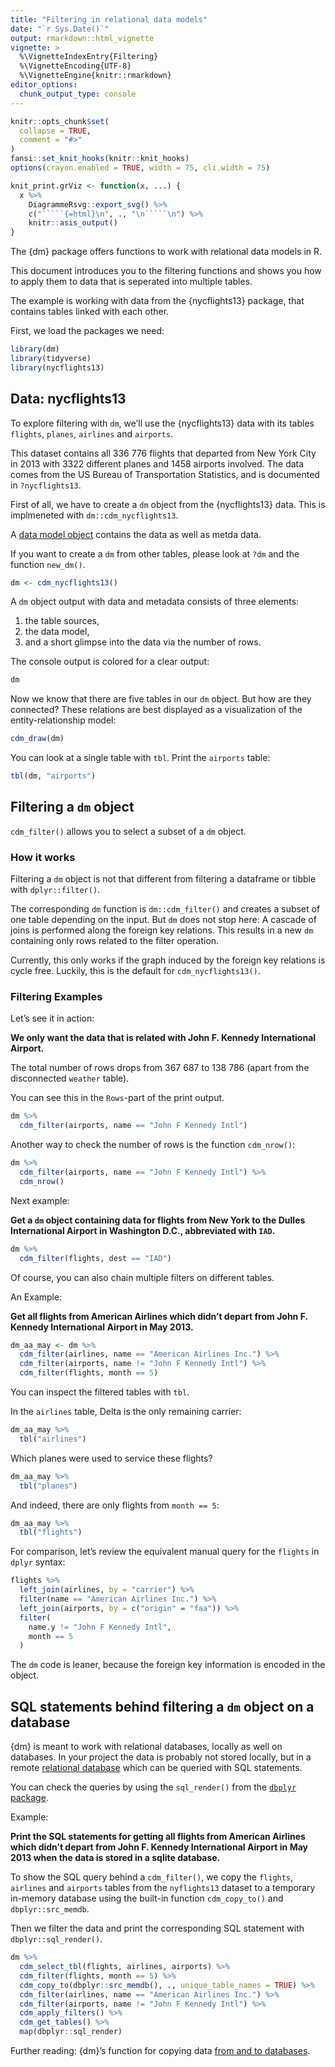 ```yaml
---
title: "Filtering in relational data models"
date: "`r Sys.Date()`"
output: rmarkdown::html_vignette
vignette: >
  %\VignetteIndexEntry{Filtering}
  %\VignetteEncoding{UTF-8}
  %\VignetteEngine{knitr::rmarkdown}
editor_options:
  chunk_output_type: console
---
```


```r
knitr::opts_chunk$set(
  collapse = TRUE,
  comment = "#>"
)
fansi::set_knit_hooks(knitr::knit_hooks)
options(crayon.enabled = TRUE, width = 75, cli.width = 75)

knit_print.grViz <- function(x, ...) {
  x %>%
    DiagrammeRsvg::export_svg() %>%
    c("`````{=html}\n", ., "\n`````\n") %>%
    knitr::asis_output()
}
```

The {dm} package offers functions to work with relational data models in R.

This document introduces you to the filtering functions and shows you how to apply them to data that is seperated into multiple tables.

The example is working with data from the {nycflights13} package, that contains tables linked with each other.

First, we load the packages we need:

```r
library(dm)
library(tidyverse)
library(nycflights13)
```

## Data: nycflights13

To explore filtering with `dm`, we'll use the {nycflights13} data with its tables `flights`, `planes`, `airlines` and `airports`.

This dataset contains all 336 776 flights that departed from New York City in 2013 with 3322 different planes and 1458 airports involved.
The data comes from the US Bureau of Transportation Statistics, and is documented in `?nycflights13`.

First of all, we have to create a `dm` object from the {nycflights13} data.
This is implmeneted with `dm::cdm_nycflights13`.

A [data model object](https://krlmlr.github.io/dm/articles/dm-class-and-basic-operations.html#class-dm) contains the data as well as metda data.

If you want to create a `dm` from other tables, please look at `?dm` and the function `new_dm()`.

```r
dm <- cdm_nycflights13()
```

A `dm` object output with data and metadata consists of three elements: 

1. the table sources,
2. the data model,
3. and a short glimpse into the data via the number of rows.

The console output is colored for a clear output:

```r
dm
```

Now we know that there are five tables in our `dm` object.
But how are they connected?
These relations are best displayed as a visualization of the entity-relationship model:

```r
cdm_draw(dm)
```

You can look at a single table with `tbl`.
Print the `airports` table:

```r
tbl(dm, "airports")
```

## Filtering a `dm` object {#filter}

`cdm_filter()` allows you to select a subset of a `dm` object.

### How it works

Filtering a `dm` object is not that different from filtering a dataframe or tibble with `dplyr::filter()`.

The corresponding `dm` function is `dm::cdm_filter()` and creates a subset of one table depending on the input.
But `dm` does not stop here: A cascade of joins is performed along the foreign key relations.
This results in a new `dm` containing only rows related to the filter operation.

Currently, this only works if the graph induced by the foreign key relations is cycle free.
Luckily, this is the default for `cdm_nycflights13()`.

### Filtering Examples

Let's see it in action:

**We only want the data that is related with John F. Kennedy International Airport.**

The total number of rows drops from  367 687 to 138 786 (apart from the disconnected `weather` table).

You can see this in the `Rows`-part of the print output.

```r
dm %>% 
  cdm_filter(airports, name == "John F Kennedy Intl")
```

Another way to check the number of rows is the function `cdm_nrow()`:

```r
dm %>%
  cdm_filter(airports, name == "John F Kennedy Intl") %>%
  cdm_nrow()
```

Next example:

**Get a `dm` object containing data for flights from New York to the Dulles International Airport in Washington D.C., abbreviated with `IAD`.**

```r
dm %>% 
  cdm_filter(flights, dest == "IAD")
```

Of course, you can also chain multiple filters on different tables.

An Example:

**Get all flights from American Airlines which didn't depart from John F. Kennedy International Airport in May 2013.**

```r
dm_aa_may <- dm %>%
  cdm_filter(airlines, name == "American Airlines Inc.") %>%
  cdm_filter(airports, name != "John F Kennedy Intl") %>%
  cdm_filter(flights, month == 5)
```

You can inspect the filtered tables with `tbl`.

In the `airlines` table, Delta is the only remaining carrier:

```r
dm_aa_may %>% 
  tbl("airlines")
```

Which planes were used to service these flights?

```r
dm_aa_may %>% 
  tbl("planes")
```

And indeed, there are only flights from `month == 5`:

```r
dm_aa_may %>% 
  tbl("flights")
```

For comparison, let's review the equivalent manual query for the `flights` in `dplyr` syntax:

```r
flights %>%
  left_join(airlines, by = "carrier") %>%
  filter(name == "American Airlines Inc.") %>%
  left_join(airports, by = c("origin" = "faa")) %>%
  filter(
    name.y != "John F Kennedy Intl",
    month == 5
  )
```

The `dm` code is leaner, because the foreign key information is encoded in the object.

## SQL statements behind filtering a `dm` object on a database

{dm} is meant to work with relational databases, locally as well on databases.
In your project the data is probably not stored locally, but in a remote [relational database](https://krlmlr.github.io/dm/articles/dm-introduction-relational-data-models.html#relational-databases) which can be queried with SQL statements.

You can check the queries by using the `sql_render()` from the [`dbplyr` package](https://dbplyr.tidyverse.org/).

Example:

**Print the SQL statements for getting all flights from American Airlines which didn't depart from John F. Kennedy International Airport in May 2013 when the data is stored in a sqlite database.**

To show the SQL query behind a `cdm_filter()`, we copy the `flights`, `airlines` and `airports` tables from the `nyflights13` dataset to a temporary in-memory database using the built-in function `cdm_copy_to()` and `dbplyr::src_memdb`.

Then we filter the data and print the corresponding SQL statement with `dbplyr::sql_render()`.

```r
dm %>%
  cdm_select_tbl(flights, airlines, airports) %>%
  cdm_filter(flights, month == 5) %>% 
  cdm_copy_to(dbplyr::src_memdb(), ., unique_table_names = TRUE) %>% 
  cdm_filter(airlines, name == "American Airlines Inc.") %>%
  cdm_filter(airports, name != "John F Kennedy Intl") %>%
  cdm_apply_filters() %>% 
  cdm_get_tables() %>%
  map(dbplyr::sql_render)
```

Further reading: {dm}'s function for copying data [from and to databases](https://krlmlr.github.io/dm/articles/dm.html#copy).
